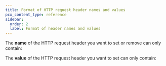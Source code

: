 ```yaml
---
title: Format of HTTP request header names and values
pcx_content_type: reference
sidebar:
  order: 2
  label: Format of header names and values
---
```



The **name** of the HTTP request header you want to set or remove can only contain:

<Render file="transform/header-valid-names" />

The **value** of the HTTP request header you want to set can only contain:

<Render file="transform/header-valid-values" />
